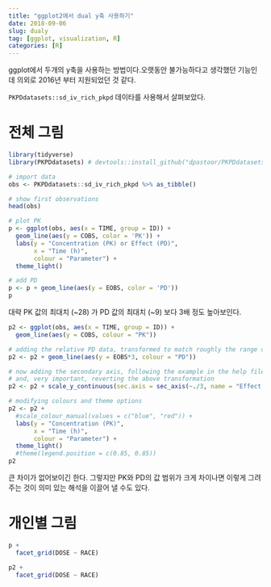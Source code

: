 ```yaml
---
title: "ggplot2에서 dual y축 사용하기"
date: 2018-09-06
slug: dualy
tag: [ggplot, visualization, R]
categories: [R]
---
```


ggplot에서 두개의 y축을 사용하는 방법이다.오랫동안 불가능하다고 생각했던 기능인데 의외로 2016년 부터 지원되었던 것 같다.

`PKPDdatasets::sd_iv_rich_pkpd` 데이타를 사용해서 살펴보았다.

# 전체 그림

```r
library(tidyverse)
library(PKPDdatasets) # devtools::install_github("dpastoor/PKPDdatasets")

# import data
obs <- PKPDdatasets::sd_iv_rich_pkpd %>% as_tibble()

# show first observations
head(obs)

# plot PK
p <- ggplot(obs, aes(x = TIME, group = ID)) +
  geom_line(aes(y = COBS, color = 'PK')) +
  labs(y = "Concentration (PK) or Effect (PD)", 
       x = "Time (h)",
       colour = "Parameter") +
  theme_light()

# add PD
p <- p + geom_line(aes(y = EOBS, color = 'PD'))
p
```

대략 PK 값의 최대치 (~28) 가 PD 값의 최대치 (~9) 보다 3배 정도 높아보인다.

```r
p2 <- ggplot(obs, aes(x = TIME, group = ID)) +
  geom_line(aes(y = COBS, colour = "PK"))

# adding the relative PD data, transformed to match roughly the range of PK
p2 <- p2 + geom_line(aes(y = EOBS*3, colour = "PD"))

# now adding the secondary axis, following the example in the help file ?scale_y_continuous
# and, very important, reverting the above transformation
p2 <- p2 + scale_y_continuous(sec.axis = sec_axis(~./3, name = "Effect (PD)"))

# modifying colours and theme options
p2 <- p2 + 
  #scale_colour_manual(values = c("blue", "red")) +
  labs(y = "Concentration (PK)",
       x = "Time (h)",
       colour = "Parameter") +
  theme_light()
  #theme(legend.position = c(0.85, 0.85))
p2
```

큰 차이가 없어보이긴 한다. 그렇지만 PK와 PD의 값 범위가 크게 차이나면 이렇게 그려주는 것이 의미 있는 해석을 이끌어 낼 수도 있다.


# 개인별 그림

```r
p +
  facet_grid(DOSE ~ RACE)
```


```r
p2 +
  facet_grid(DOSE ~ RACE)
```

